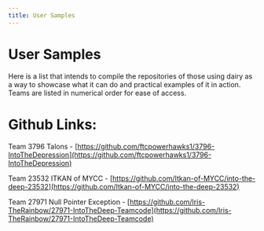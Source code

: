 ```yaml
---
title: User Samples
---
```

# User Samples
Here is a list that intends to compile the repositories of those using dairy as a way to showcase what it can do and practical examples of it in action. Teams are listed in numerical order for ease of access. 
# Github Links:
Team 3796 Talons - [https://github.com/ftcpowerhawks1/3796-IntoTheDepression](https://github.com/ftcpowerhawks1/3796-IntoTheDepression)

Team 23532 ITKAN of MYCC - [https://github.com/Itkan-of-MYCC/into-the-deep-23532](https://github.com/Itkan-of-MYCC/into-the-deep-23532)

Team 27971 Null Pointer Exception - [https://github.com/Iris-TheRainbow/27971-IntoTheDeep-Teamcode](https://github.com/Iris-TheRainbow/27971-IntoTheDeep-Teamcode)
